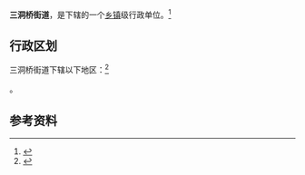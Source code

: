 {{中国乡级行政区|21/01/05/012/000}}

'''三洞桥街道'''，是{{PRC admin/fullname|21/01/05/012/000|3}}下辖的一个[[乡镇|乡镇]]级行政单位。<ref>{{PRC admin/ref sgc|{{PRC admin/parent|21/01/05/012/000}}}}</ref>

== 行政区划 ==

三洞桥街道下辖以下地区：<ref>{{PRC admin/ref sgc|21/01/05/012/000}}</ref>

{{PRC admin/children|21/01/05/012/000}}。

== 参考资料 ==

{{reflist}}

{{行政区划小作品}}
{{PRC admin/navcat|21/01/05/012/000}}